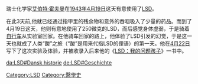 瑞士化学家[[艾伯特·霍夫曼|艾伯特·霍夫曼]]在[[1943年|1943年]][[4月19日|4月19日]]这天有意使用了[[LSD|LSD]]。

在此3天前,他就已经通过指甲里的残余物和意外的吞咽吸入了少量的药品。而到了4月19日这天，他则有意地使用了250微克的LSD，而后感觉身体虚弱，于是骑着[[自行车|自行车]]从实验室回家。在他骑车回家的路上，他体验了LSD引发的幻觉，于是这一天也就成了人类“酸”之旅（“酸”是用来代指LSD的俚语）的第一天。他在[[4月22日|4月22日]]写下了这次实验及体验，并被收录入后来他的《[[LSD：我的问题孩子|LSD：我的问题孩子]]》一书中。

{{节日小作品}}

[[Category:LSD|Category:LSD]]
[[Category:醫學史|Category:醫學史]]

[[da:LSD#Dansk_historie|da:LSD#Dansk historie]]
[[de:LSD#Geschichte|de:LSD#Geschichte]]